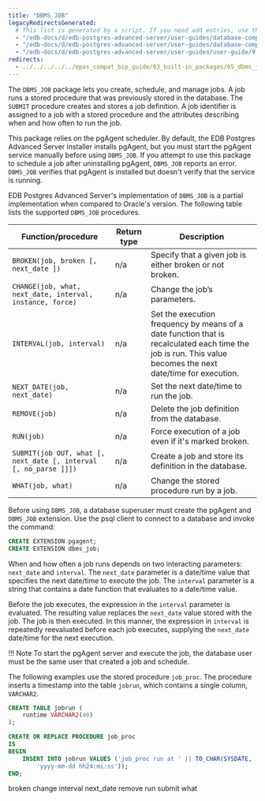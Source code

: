```yaml
---
title: "DBMS_JOB"
legacyRedirectsGenerated:
  # This list is generated by a script. If you need add entries, use the `legacyRedirects` key.
  - "/edb-docs/d/edb-postgres-advanced-server/user-guides/database-compatibility-for-oracle-developers-built-in-package-guide/9.6/Database_Compatibility_for_Oracle_Developers_Built-in_Package_Guide.1.16.html"
  - "/edb-docs/d/edb-postgres-advanced-server/user-guides/database-compatibility-for-oracle-developers-guide/9.5/Database_Compatibility_for_Oracle_Developers_Guide.1.192.html"
  - "/edb-docs/d/edb-postgres-advanced-server/user-guides/user-guide/9.5/EDB_Postgres_Enterprise_Guide.1.150.html"
redirects:
  - ../../../../../epas_compat_bip_guide/03_built-in_packages/05_dbms_job #generated for docs/epas/reorg-role-use-case-mode
---
```


The `DBMS_JOB` package lets you create, schedule, and manage jobs. A job runs a stored procedure that was previously stored in the database. The `SUBMIT` procedure creates and stores a job definition. A job identifier is assigned to a job with a stored procedure and the attributes describing when and how often to run the job.

This package relies on the pgAgent scheduler. By default, the EDB Postgres Advanced Server installer installs pgAgent, but you must start the pgAgent service manually before using `DBMS_JOB`. If you attempt to use this package to schedule a job after uninstalling pgAgent, `DBMS_JOB` reports an error. `DBMS_JOB` verifies that pgAgent is installed but doesn't verify that the service is running.

EDB Postgres Advanced Server's implementation of `DBMS_JOB` is a partial implementation when compared to Oracle's version. The following table lists the supported `DBMS_JOB` procedures.

| Function/procedure                                               | Return type | Description                                                                                                                                                 |
| ---------------------------------------------------------------- | ----------- | ----------------------------------------------------------------------------------------------------------------------------------------------------------- |
| `BROKEN(job, broken [, next_date ])`                             | n/a         | Specify that a given job is either broken or not broken.                                                                                                    |
| `CHANGE(job, what, next_date, interval, instance, force)`        | n/a         | Change the job’s parameters.                                                                                                                                |
| `INTERVAL(job, interval)`                                        | n/a         | Set the execution frequency by means of a date function that is recalculated each time the job is run. This value becomes the next date/time for execution. |
| `NEXT_DATE(job, next_date)`                                      | n/a         | Set the next date/time to run the job.                                                                                                                |
| `REMOVE(job)`                                                    | n/a         | Delete the job definition from the database.                                                                                                                |
| `RUN(job)`                                                       | n/a         | Force execution of a job even if it's marked broken.                                                                                                      |
| `SUBMIT(job OUT, what [, next_date [, interval [, no_parse ]]])` | n/a         | Create a job and store its definition in the database.                                                                                                    |
| `WHAT(job, what)`                                                | n/a         | Change the stored procedure run by a job.                                                                                                                   |

Before using `DBMS_JOB`, a database superuser must create the pgAgent and `DBMS_JOB` extension. Use the psql client to connect to a database and invoke the command:

```sql
CREATE EXTENSION pgagent;
CREATE EXTENSION dbms_job;
```

When and how often a job runs depends on two interacting parameters: `next_date` and `interval`. The `next_date` parameter is a date/time value that specifies the next date/time to execute the job. The `interval` parameter is a string that contains a date function that evaluates to a date/time value.

Before the job executes, the expression in the `interval` parameter is evaluated. The resulting value replaces the `next_date` value stored with the job. The job is then executed. In this manner, the expression in `interval` is repeatedly reevaluated before each job executes, supplying the `next_date` date/time for the next execution.

!!! Note
     To start the pgAgent server and execute the job, the database user must be the same user that created a job and schedule.

The following examples use the stored procedure `job_proc`. The procedure inserts a timestamp into the table `jobrun`, which contains a single column, `VARCHAR2`.

```sql
CREATE TABLE jobrun (
    runtime VARCHAR2(40)
);

CREATE OR REPLACE PROCEDURE job_proc
IS
BEGIN
    INSERT INTO jobrun VALUES ('job_proc run at ' || TO_CHAR(SYSDATE,
        'yyyy-mm-dd hh24:mi:ss'));
END;
```

<div class="toctree" maxdepth="5">

broken change interval next_date remove run submit what

</div>
